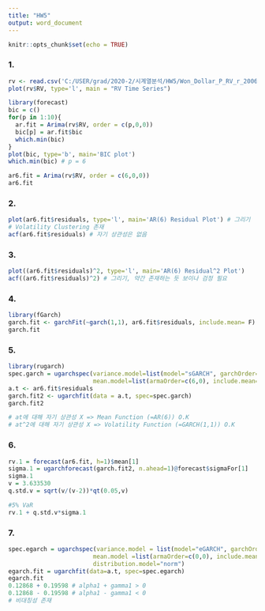 ```yaml
---
title: "HW5"
output: word_document
---
```


```r
knitr::opts_chunk$set(echo = TRUE)
```

### 1.
```r
rv <- read.csv('C:/USER/grad/2020-2/시계열분석/HW5/Won_Dollar_P_RV_r_2006_2012.csv')
plot(rv$RV, type='l', main = "RV Time Series")

library(forecast)
bic = c()
for(p in 1:10){
  ar.fit = Arima(rv$RV, order = c(p,0,0))
  bic[p] = ar.fit$bic
  which.min(bic)
}
plot(bic, type='b', main='BIC plot')
which.min(bic) # p = 6

ar6.fit = Arima(rv$RV, order = c(6,0,0))
ar6.fit
```

### 2.
```r
plot(ar6.fit$residuals, type='l', main='AR(6) Residual Plot') # 그리기
# Volatility Clustering 존재
acf(ar6.fit$residuals) # 자기 상관성은 없음
```
### 3.
```r
plot((ar6.fit$residuals)^2, type='l', main='AR(6) Residual^2 Plot')
acf((ar6.fit$residuals)^2) # 그리기, 약간 존재하는 듯 보이나 검정 필요 
```

### 4.
```r
library(fGarch)
garch.fit <- garchFit(~garch(1,1), ar6.fit$residuals, include.mean= F)
garch.fit
```

### 5.
```r
library(rugarch)
spec.garch = ugarchspec(variance.model=list(model="sGARCH", garchOrder=c(1,1)),
                        mean.model=list(armaOrder=c(6,0), include.mean=F), distribution.model="std")
a.t <- ar6.fit$residuals
garch.fit2 <- ugarchfit(data = a.t, spec=spec.garch)
garch.fit2

# at에 대해 자기 상관성 X => Mean Function (=AR(6)) O.K
# at^2에 대해 자기 상관성 X => Volatility Function (=GARCH(1,1)) O.K
```

### 6.
```r
rv.1 = forecast(ar6.fit, h=1)$mean[1]
sigma.1 = ugarchforecast(garch.fit2, n.ahead=1)@forecast$sigmaFor[1]
sigma.1
v = 3.633530
q.std.v = sqrt(v/(v-2))*qt(0.05,v)

#5% VaR
rv.1 + q.std.v*sigma.1
```

### 7.
```r
spec.egarch = ugarchspec(variance.model = list(model="eGARCH", garchOrder=c(1,1)),
                        mean.model =list(armaOrder=c(0,0), include.mean=F),
                        distribution.model="norm")
egarch.fit = ugarchfit(data=a.t, spec=spec.egarch)
egarch.fit
0.12868 + 0.19598 # alpha1 + gamma1 > 0
0.12868 - 0.19598 # alpha1 - gamma1 < 0
# 비대칭성 존재
```

